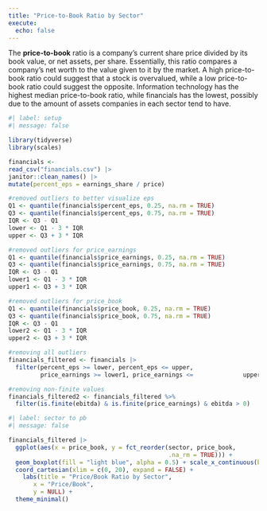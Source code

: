 ```yaml
---
title: "Price-to-Book Ratio by Sector"
execute:
  echo: false
---
```


The **price-to-book** ratio is a company's current share price divided by its book value, or net assets, per share. Essentially, this ratio compares a company's net worth to the value given to it by the market. A high price-to-book ratio could suggest that a stock is overvalued, while a low price-to-book ratio could suggest the opposite. Information technology has the highest median price-to-book ratio, while financials has the lowest, possibly due to the amount of assets companies in each sector tend to have. 

```r
#| label: setup
#| message: false

library(tidyverse)
library(scales)

financials <- 
read_csv("financials.csv") |>
janitor::clean_names() |>
mutate(percent_eps = earnings_share / price)

#removed outliers to better visualize eps
Q1 <- quantile(financials$percent_eps, 0.25, na.rm = TRUE)
Q3 <- quantile(financials$percent_eps, 0.75, na.rm = TRUE)
IQR <- Q3 - Q1
lower <- Q1 - 3 * IQR
upper <- Q3 + 3 * IQR

#removed outliers for price_earnings
Q1 <- quantile(financials$price_earnings, 0.25, na.rm = TRUE)
Q3 <- quantile(financials$price_earnings, 0.75, na.rm = TRUE)
IQR <- Q3 - Q1
lower1 <- Q1 - 3 * IQR
upper1 <- Q3 + 3 * IQR

#removed outliers for price_book 
Q1 <- quantile(financials$price_book, 0.25, na.rm = TRUE)
Q3 <- quantile(financials$price_book, 0.75, na.rm = TRUE)
IQR <- Q3 - Q1
lower2 <- Q1 - 3 * IQR
upper2 <- Q3 + 3 * IQR

#removing all outliers
financials_filtered <- financials |>
  filter(percent_eps >= lower, percent_eps <= upper,
         price_earnings >= lower1, price_earnings <=              upper1, price_book >= lower2, price_book <=              upper2)

#removing non-finite values
financials_filtered2 <- financials_filtered %>%
  filter(is.finite(ebitda) & is.finite(price_earnings) & ebitda > 0)
```


```r
#| label: sector to pb 
#| message: false

financials_filtered |>
  ggplot(aes(x = price_book, y = fct_reorder(sector, price_book,
                                             .na_rm = TRUE))) +
  geom_boxplot(fill = "light blue", alpha = 0.5) + scale_x_continuous(breaks = seq(0, 20, by = 2)) +
  coord_cartesian(xlim = c(0, 20), expand = FALSE) +
    labs(title = "Price/Book Ratio by Sector",
       x = "Price/Book",
       y = NULL) +
  theme_minimal()
```

